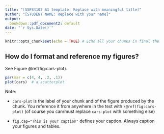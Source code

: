 ```yaml
---
title: "[SSPS4102 A1 template: Replace with meaningful title]"
author: "[STUDENT NAME: Replace with your name]"
output:
  bookdown::pdf_document2: default
date: "`r Sys.Date()`"
---
```


```r

knitr::opts_chunk$set(echo = TRUE) # Echo all your chunks in final the PDF.

```

<!-- Delete from this line until the end of the document before submitting --> 

## How do I format and reference my figures?

See Figure \@ref(fig:cars-plot).

```r
par(mar = c(4, 4, .2, .1))
plot(cars)  # a scatterplot
```

Note: 

* `cars-plot` is the label of your chunk and of the figure produced by the chunk. You reference it from anywhere in the text with `\@ref(fig:cars-plot)` (of course you can/must replace `cars-plot` with something else)

* `fig.cap="This is your caption"` defines your caption. Always caption your figures and tables.